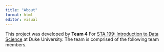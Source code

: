 ```yaml
---
title: "About"
format: html
editor: visual
---
```


This project was developed by **Team 4** For [STA 199: Introduction to Data Science](https://sta199-s23-2.github.io/) at Duke University. The team is comprised of the following team members.
